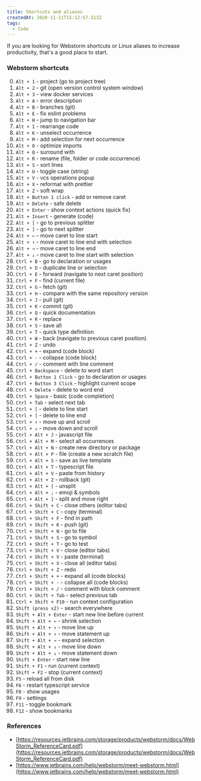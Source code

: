 ```yaml
---
title: Shortcuts and aliases
createdAt: 2020-11-11T15:12:57.513Z
tags:
  - Code
---
```


<MDXIntro>
  If you are looking for Webstorm shortcuts or Linux aliases to increase
  productivity, that's a good place to start.
</MDXIntro>

### Webstorm shortcuts

0. `Alt + 1` - project (go to project tree)
1. `Alt + 2` - git (open version control system window)
2. `Alt + 3` - view docker services
3. `Alt + A` - error description
4. `Alt + B` - branches (git)
5. `Alt + E` - fix eslint problems
6. `Alt + H` - jump to navigation bar
7. `Alt + I` - rearrange code
8. `Alt + K` - unselect occurrence
9. `Alt + M` - add selection for next occurrence
10. `Alt + O` - optimize imports
11. `Alt + Q` - surround with
12. `Alt + R` - rename (file, folder or code occurrence)
13. `Alt + S` - sort lines
14. `Alt + U` - toggle case (string)
15. `Alt + V` - vcs operations popup
16. `Alt + X` - reformat with prettier
17. `Alt + Z` - soft wrap
18. `Alt + Button 1 click` - add or remove caret
19. `Alt + Delete` - safe delete
20. `Alt + Enter` - show context actions (quick fix)
21. `Alt + Insert` - generate (code)
22. `Alt + [` - go to previous splitter
23. `Alt + ]` - go to next splitter
24. `Alt + ←` - move caret to line start
25. `Alt + ↑` - move caret to line end with selection
26. `Alt + →` - move caret to line end
27. `Alt + ↓` - move caret to line start with selection
28. `Ctrl + B` - go to declaration or usages
29. `Ctrl + D` - duplicate line or selection
30. `Ctrl + E` - forward (navigate to next caret position)
31. `Ctrl + F` - find (current file)
32. `Ctrl + G` - fetch (git)
33. `Ctrl + H` - compare with the same repository version
34. `Ctrl + J` - pull (git)
35. `Ctrl + K` - commit (git)
36. `Ctrl + Q` - quick documentation
37. `Ctrl + R` - replace
38. `Ctrl + S` - save all
39. `Ctrl + T` - quick type definition
40. `Ctrl + W` - back (navigate to previous caret position)
41. `Ctrl + Z` - undo
42. `Ctrl + +` - expand (code block)
43. `Ctrl + -` - collapse (code block)
44. `Ctrl + /` - comment with line comment
45. `Ctrl + Backspace` - delete to word start
46. `Ctrl + Button 1 Click` - go to declaration or usages
47. `Ctrl + Button 3 Click` - highlight current scope
48. `Ctrl + Delete` - delete to word end
49. `Ctrl + Space` - basic (code completion)
50. `Ctrl + Tab` - select next tab
51. `Ctrl + [` - delete to line start
52. `Ctrl + ]` - delete to line end
53. `Ctrl + ↑` - move up and scroll
54. `Ctrl + ↓` - move down and scroll
55. `Ctrl + Alt + J` - javascript file
56. `Ctrl + Alt + M` - select all occurrences
57. `Ctrl + Alt + N` - create new directory or package
58. `Ctrl + Alt + P` - file (create a new scratch file)
59. `Ctrl + Alt + S` - save as live template
60. `Ctrl + Alt + T` - typescript file
61. `Ctrl + Alt + V` - paste from history
62. `Ctrl + Alt + Z` - rollback (git)
63. `Ctrl + Alt + [` - unsplit
64. `Ctrl + Alt + ;` - emoji & symbols
64. `Ctrl + Alt + ]` - split and move right
65. `Ctrl + Shift + C` - close others (editor tabs)
66. `Ctrl + Shift + C` - copy (terminal)
67. `Ctrl + Shift + F` - find in path
68. `Ctrl + Shift + K` - push (git)
69. `Ctrl + Shift + N` - go to file
70. `Ctrl + Shift + S` - go to symbol
71. `Ctrl + Shift + T` - go to test
72. `Ctrl + Shift + V` - close (editor tabs)
73. `Ctrl + Shift + V` - paste (terminal)
74. `Ctrl + Shift + X` - close all (editor tabs)
75. `Ctrl + Shift + Z` - redo
76. `Ctrl + Shift + +` - expand all (code blocks)
77. `Ctrl + Shift + -` - collapse all (code blocks)
78. `Ctrl + Shift + /` - comment with block comment
79. `Ctrl + Shift + Tab` - select previous tab
80. `Ctrl + Shift + F10` - run context configuration
81. `Shift (press x2)` - search everywhere
82. `Shift + Alt + Enter` - start new line before current
83. `Shift + Alt + ←` - shrink selection
84. `Shift + Alt + ↑` - move line up
85. `Shift + Alt + ↑` - move statement up
86. `Shift + Alt + →` - expand selection
87. `Shift + Alt + ↓` - move line down
88. `Shift + Alt + ↓` - move statement down
89. `Shift + Enter` - start new line
90. `Shift + F1` - run (current context)
91. `Shift + F2` - stop (current context)
92. `F5` - reload all from disk
93. `F6` - restart typescript service
94. `F8` - show usages
95. `F9` - settings
96. `F11` - toggle bookmark
97. `F12` - show bookmarks

### References

- [https://resources.jetbrains.com/storage/products/webstorm/docs/WebStorm_ReferenceCard.pdf](https://resources.jetbrains.com/storage/products/webstorm/docs/WebStorm_ReferenceCard.pdf)
- [https://www.jetbrains.com/help/webstorm/meet-webstorm.html](https://www.jetbrains.com/help/webstorm/meet-webstorm.html)
